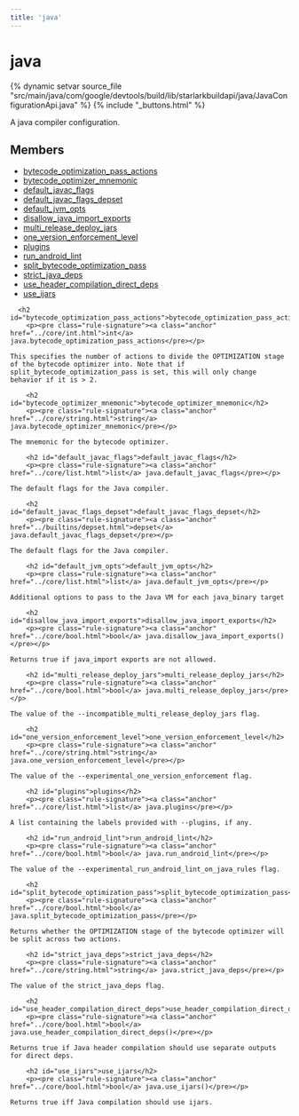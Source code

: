 ```yaml
---
title: 'java'
---
```


<html devsite>
<head>
  <meta name="project_path" value="/_project.yaml">
  <meta name="book_path" value="/_book.yaml">
</head>
<body>

<h1 class="page-title" id="modules.java">java</h1>

{% dynamic setvar source_file "src/main/java/com/google/devtools/build/lib/starlarkbuildapi/java/JavaConfigurationApi.java" %}
{% include "_buttons.html" %}
<!-- {% raw %} -->

A java compiler configuration.

<h2>Members</h2>
<ul>
    <li>
    <a href="#bytecode_optimization_pass_actions">bytecode_optimization_pass_actions</a>
  </li>
      <li>
    <a href="#bytecode_optimizer_mnemonic">bytecode_optimizer_mnemonic</a>
  </li>
      <li>
    <a href="#default_javac_flags">default_javac_flags</a>
  </li>
      <li>
    <a href="#default_javac_flags_depset">default_javac_flags_depset</a>
  </li>
      <li>
    <a href="#default_jvm_opts">default_jvm_opts</a>
  </li>
      <li>
    <a href="#disallow_java_import_exports">disallow_java_import_exports</a>
  </li>
      <li>
    <a href="#multi_release_deploy_jars">multi_release_deploy_jars</a>
  </li>
      <li>
    <a href="#one_version_enforcement_level">one_version_enforcement_level</a>
  </li>
      <li>
    <a href="#plugins">plugins</a>
  </li>
      <li>
    <a href="#run_android_lint">run_android_lint</a>
  </li>
      <li>
    <a href="#split_bytecode_optimization_pass">split_bytecode_optimization_pass</a>
  </li>
      <li>
    <a href="#strict_java_deps">strict_java_deps</a>
  </li>
      <li>
    <a href="#use_header_compilation_direct_deps">use_header_compilation_direct_deps</a>
  </li>
      <li>
    <a href="#use_ijars">use_ijars</a>
  </li>
  </ul>

      <h2 id="bytecode_optimization_pass_actions">bytecode_optimization_pass_actions</h2>
        <p><pre class="rule-signature"><a class="anchor" href="../core/int.html">int</a> java.bytecode_optimization_pass_actions</pre></p>

    This specifies the number of actions to divide the OPTIMIZATION stage of the bytecode optimizer into. Note that if split_bytecode_optimization_pass is set, this will only change behavior if it is > 2.

        <h2 id="bytecode_optimizer_mnemonic">bytecode_optimizer_mnemonic</h2>
        <p><pre class="rule-signature"><a class="anchor" href="../core/string.html">string</a> java.bytecode_optimizer_mnemonic</pre></p>

    The mnemonic for the bytecode optimizer.

        <h2 id="default_javac_flags">default_javac_flags</h2>
        <p><pre class="rule-signature"><a class="anchor" href="../core/list.html">list</a> java.default_javac_flags</pre></p>

    The default flags for the Java compiler.

        <h2 id="default_javac_flags_depset">default_javac_flags_depset</h2>
        <p><pre class="rule-signature"><a class="anchor" href="../builtins/depset.html">depset</a> java.default_javac_flags_depset</pre></p>

    The default flags for the Java compiler.

        <h2 id="default_jvm_opts">default_jvm_opts</h2>
        <p><pre class="rule-signature"><a class="anchor" href="../core/list.html">list</a> java.default_jvm_opts</pre></p>

    Additional options to pass to the Java VM for each java_binary target

        <h2 id="disallow_java_import_exports">disallow_java_import_exports</h2>
        <p><pre class="rule-signature"><a class="anchor" href="../core/bool.html">bool</a> java.disallow_java_import_exports()</pre></p>

    Returns true if java_import exports are not allowed.

        <h2 id="multi_release_deploy_jars">multi_release_deploy_jars</h2>
        <p><pre class="rule-signature"><a class="anchor" href="../core/bool.html">bool</a> java.multi_release_deploy_jars</pre></p>

    The value of the --incompatible_multi_release_deploy_jars flag.

        <h2 id="one_version_enforcement_level">one_version_enforcement_level</h2>
        <p><pre class="rule-signature"><a class="anchor" href="../core/string.html">string</a> java.one_version_enforcement_level</pre></p>

    The value of the --experimental_one_version_enforcement flag.

        <h2 id="plugins">plugins</h2>
        <p><pre class="rule-signature"><a class="anchor" href="../core/list.html">list</a> java.plugins</pre></p>

    A list containing the labels provided with --plugins, if any.

        <h2 id="run_android_lint">run_android_lint</h2>
        <p><pre class="rule-signature"><a class="anchor" href="../core/bool.html">bool</a> java.run_android_lint</pre></p>

    The value of the --experimental_run_android_lint_on_java_rules flag.

        <h2 id="split_bytecode_optimization_pass">split_bytecode_optimization_pass</h2>
        <p><pre class="rule-signature"><a class="anchor" href="../core/bool.html">bool</a> java.split_bytecode_optimization_pass</pre></p>

    Returns whether the OPTIMIZATION stage of the bytecode optimizer will be split across two actions.

        <h2 id="strict_java_deps">strict_java_deps</h2>
        <p><pre class="rule-signature"><a class="anchor" href="../core/string.html">string</a> java.strict_java_deps</pre></p>

    The value of the strict_java_deps flag.

        <h2 id="use_header_compilation_direct_deps">use_header_compilation_direct_deps</h2>
        <p><pre class="rule-signature"><a class="anchor" href="../core/bool.html">bool</a> java.use_header_compilation_direct_deps()</pre></p>

    Returns true if Java header compilation should use separate outputs for direct deps.

        <h2 id="use_ijars">use_ijars</h2>
        <p><pre class="rule-signature"><a class="anchor" href="../core/bool.html">bool</a> java.use_ijars()</pre></p>

    Returns true iff Java compilation should use ijars.


</body>
</html>

<!-- {% endraw %} -->
